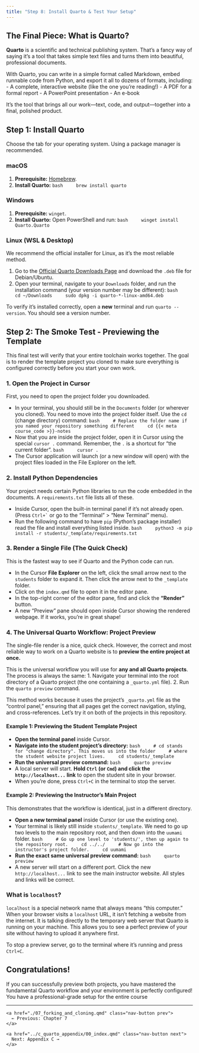 ```yaml
---
title: "Step 8: Install Quarto & Test Your Setup"
---
```


## The Final Piece: What is Quarto?

**Quarto** is a scientific and technical publishing system. That's a fancy way of saying it's a tool that takes simple text files and turns them into beautiful, professional documents.

With Quarto, you can write in a simple format called Markdown, embed runnable code from Python, and export it all to dozens of formats, including:
-   A complete, interactive website (like the one you're reading!)
-   A PDF for a formal report
-   A PowerPoint presentation
-   An e-book

It's the tool that brings all our work—text, code, and output—together into a final, polished product.

## Step 1: Install Quarto

Choose the tab for your operating system. Using a package manager is recommended.

::: {.panel-tabset}

### macOS

1.  **Prerequisite:** [Homebrew](https://brew.sh).
2.  **Install Quarto:**
    ```bash
    brew install quarto
    ```

### Windows

1.  **Prerequisite:** `winget`.
2.  **Install Quarto:** Open PowerShell and run:
    ```bash
    winget install Quarto.Quarto
    ```

### Linux (WSL & Desktop)

We recommend the official installer for Linux, as it's the most reliable method.

1.  Go to the [Official Quarto Downloads Page](https://quarto.org/docs/get-started/) and download the `.deb` file for Debian/Ubuntu.
2.  Open your terminal, navigate to your `Downloads` folder, and run the installation command (your version number may be different):
    ```bash
    cd ~/Downloads
    sudo dpkg -i quarto-*-linux-amd64.deb
    ```

:::

To verify it's installed correctly, open a **new** terminal and run `quarto --version`. You should see a version number.

## Step 2: The Smoke Test - Previewing the Template

This final test will verify that your entire toolchain works together. The goal is to render the template project you cloned to make sure everything is configured correctly before you start your own work.

### 1. Open the Project in Cursor
First, you need to open the project folder you downloaded.

-   In your terminal, you should still be in the `Documents` folder (or wherever you cloned). You need to move into the project folder itself. Use the `cd` (change directory) command:
    ```bash
    # Replace the folder name if you named your repository something different
    cd {{< meta course_code >}}-notes
    ```
-   Now that you are inside the project folder, open it in Cursor using the special `cursor .` command. Remember, the `.` is a shortcut for "the current folder".
    ```bash
    cursor .
    ```
-   The Cursor application will launch (or a new window will open) with the project files loaded in the File Explorer on the left.

### 2. Install Python Dependencies
Your project needs certain Python libraries to run the code embedded in the documents. A `requirements.txt` file lists all of these.

-   Inside Cursor, open the built-in terminal panel if it's not already open. (Press ``Ctrl+` `` or go to the "Terminal" > "New Terminal" menu).
-   Run the following command to have `pip` (Python's package installer) read the file and install everything listed inside.
    ```bash
    python3 -m pip install -r students/_template/requirements.txt
    ```

### 3. Render a Single File (The Quick Check)
This is the fastest way to see if Quarto and the Python code can run.

-   In the Cursor **File Explorer** on the left, click the small arrow next to the `students` folder to expand it. Then click the arrow next to the `_template` folder.
-   Click on the `index.qmd` file to open it in the editor pane.
-   In the top-right corner of the editor pane, find and click the **"Render"** button.
-   A new "Preview" pane should open inside Cursor showing the rendered webpage. If it works, you're in great shape!

### 4. The Universal Quarto Workflow: Project Preview
The single-file render is a nice, quick check. However, the correct and most reliable way to work on a Quarto website is to **preview the entire project at once.**

This is the universal workflow you will use for **any and all Quarto projects**. The process is always the same:
1.  Navigate your terminal into the root directory of a Quarto project (the one containing a `_quarto.yml` file).
2.  Run the `quarto preview` command.

This method works because it uses the project's `_quarto.yml` file as the "control panel," ensuring that all pages get the correct navigation, styling, and cross-references. Let's try it on both of the projects in this repository.

#### Example 1: Previewing the Student Template Project

- **Open the terminal panel** inside Cursor.
- **Navigate into the student project's directory:**
    ```bash
    # cd stands for "change directory". This moves us into the folder
    # where the student website project lives.
    cd students/_template
    ```
- **Run the universal preview command:**
    ```bash
    quarto preview
    ```
-   A local server will start. **Hold `Ctrl` (or `Cmd`) and click the `http://localhost...` link** to open the student site in your browser.
-   When you're done, press `Ctrl+C` in the terminal to stop the server.

#### Example 2: Previewing the Instructor's Main Project

This demonstrates that the workflow is identical, just in a different directory.

- **Open a new terminal panel** inside Cursor (or use the existing one).
- Your terminal is likely still inside `students/_template`. We need to go up two levels to the main repository root, and then down into the `uumami` folder.
    ```bash
    # Go up one level to 'students/', then up again to the repository root.
    cd ../../
    # Now go into the instructor's project folder.
    cd uumami
    ```
- **Run the exact same universal preview command:**
    ```bash
    quarto preview
    ```
-   A new server will start on a different port. Click the new `http://localhost...` link to see the main instructor website. All styles and links will be correct.

::: {.callout-tip}
### What is `localhost`?
`localhost` is a special network name that always means "this computer." When your browser visits a `localhost` URL, it isn't fetching a website from the internet. It is talking directly to the temporary web server that Quarto is running on your machine. This allows you to see a perfect preview of your site without having to upload it anywhere first.
:::

To stop a preview server, go to the terminal where it's running and press `Ctrl+C`.

## Congratulations!

If you can successfully preview both projects, you have mastered the fundamental Quarto workflow and your environment is perfectly configured! You have a professional-grade setup for the entire course

---

::: {.navigation}
<div class="nav-buttons">
  <div class="nav-left">
    <a href="./07_forking_and_cloning.qmd" class="nav-button prev">
      ← Previous: Chapter 7
    </a>
  </div>
  <div class="nav-right">
    <a href="../c_quarto_appendix/00_index.qmd" class="nav-button next">
      Next: Appendix C →
    </a>
  </div>
</div>
:::